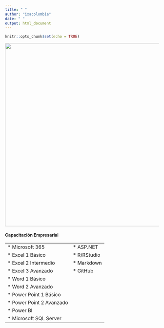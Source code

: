 ```yaml
---
title: " "
author: "ixacolombia"
date: " "
output: html_document
---
```


```r
knitr::opts_chunk$set(echo = TRUE)
```
![](img/banner001.png){width='600px'}

#### **Capacitación Empresarial**

|                          |                    |
|:-------------------------|:-------------------|
| * Microsoft 365          |  * ASP.NET         |
| * Excel 1 Básico         |  * R/RStudio       |
| * Excel 2 Intermedio     |  * Markdown        |
| * Excel 3 Avanzado       |  * GitHub          |
| * Word 1 Básico          |                    |
| * Word 2 Avanzado        |                    |
| * Power Point 1 Básico   |                    |
| * Power Point 2 Avanzado |                    |
| * Power BI               |                    |
| * Microsoft SQL Server   |                    |


 








